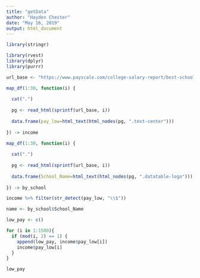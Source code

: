 ```yaml
---
title: "getData"
author: "Hayden Chester"
date: "May 16, 2019"
output: html_document
---
```


```r
library(stringr)

```

```r
library(rvest)
library(dplyr) 
library(purrr)

url_base <- "https://www.payscale.com/college-salary-report/best-schools-by-majors/computer-science"

map_df(1:30, function(i) {
  
  cat(".")
  
  pg <- read_html(sprintf(url_base, i))
  
  data.frame(pay_low=html_text(html_nodes(pg, ".text-center")))
  
}) -> income

map_df(1:30, function(i) {
  
  cat(".")
  
  pg <- read_html(sprintf(url_base, i))
  
  data.frame(School_Name=html_text(html_nodes(pg, ".datatable-logo")))
  
}) -> by_school
```

```r
income %>% filter(str_detect(pay_low, "\\$")) 

name <- by_school$School_Name

low_pay <- c()
```


```r
for (i in 1:1500){
  if (mod(i, 2) == 1) {
    append(low_pay, income$pay_low[i])
    income$pay_low[i]
  }
}

low_pay

```
